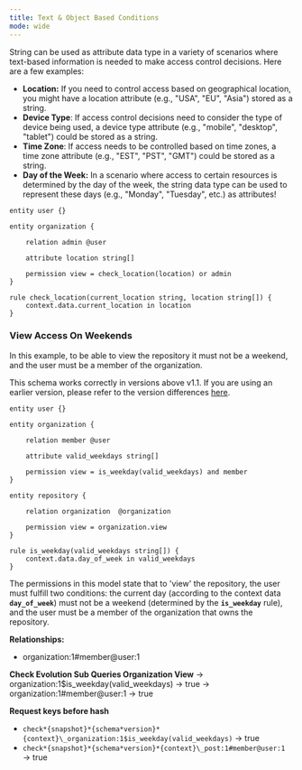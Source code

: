 ```yaml
---
title: Text & Object Based Conditions
mode: wide
---
```


String can be used as attribute data type in a variety of scenarios where text-based information is needed to make access control decisions. Here are a few examples:

- **Location:** If you need to control access based on geographical location, you might have a location attribute (e.g., "USA", "EU", "Asia") stored as a string.
- **Device Type**: If access control decisions need to consider the type of device being used, a device type attribute (e.g., "mobile", "desktop", "tablet") could be stored as a string.
- **Time Zone**: If access needs to be controlled based on time zones, a time zone attribute (e.g., "EST", "PST", "GMT") could be stored as a string.
- **Day of the Week:** In a scenario where access to certain resources is determined by the day of the week, the string data type can be used to represent these days (e.g., "Monday", "Tuesday", etc.) as attributes!

```perm
entity user {}

entity organization {

	relation admin @user

	attribute location string[]

	permission view = check_location(location) or admin
}

rule check_location(current_location string, location string[]) {
	context.data.current_location in location
}
```

### View Access On Weekends

In this example, to be able to view the repository it must not be a weekend, and the user must be a member of the organization.

<Warning>This schema works correctly in versions above v1.1. If you are using an earlier version, please refer to the version differences [here](/migration/v1.0-v1.1).</Warning>

```perm
entity user {}

entity organization {

    relation member @user

    attribute valid_weekdays string[]

    permission view = is_weekday(valid_weekdays) and member
}

entity repository {

    relation organization  @organization

    permission view = organization.view
}

rule is_weekday(valid_weekdays string[]) {
    context.data.day_of_week in valid_weekdays
}
```

The permissions in this model state that to 'view' the repository, the user must fulfill two conditions: the current day (according to the context data **`day_of_week`**) must not be a weekend (determined by the **`is_weekday`** rule), and the user must be a member of the organization that owns the repository.

**Relationships:**

- organization:1#member@user:1

**Check Evolution Sub Queries Organization View**
→ organization:1$is_weekday(valid_weekdays) → true
→ organization:1#member@user:1 → true

**Request keys before hash**

- `check*{snapshot}*{schema*version}*{context}\_organization:1$is_weekday(valid_weekdays)` → true
- `check*{snapshot}*{schema*version}*{context}\_post:1#member@user:1` → true


